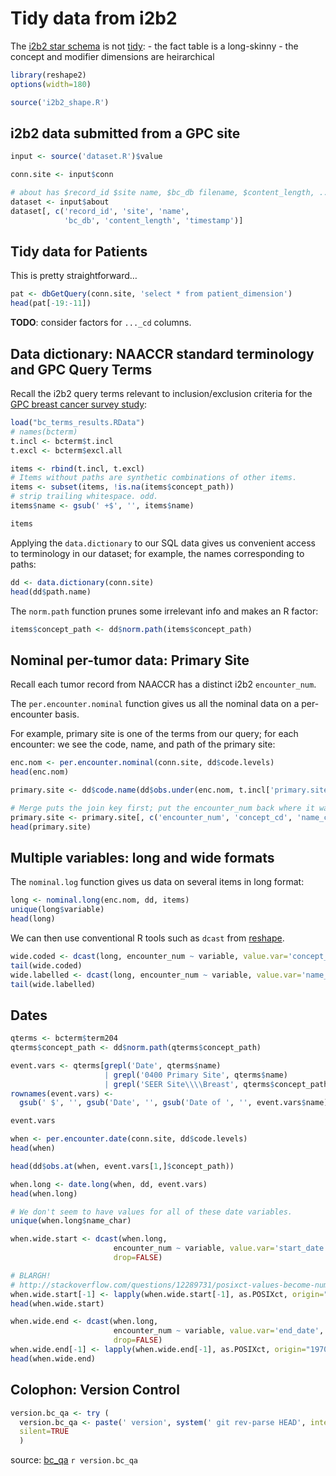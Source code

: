 Tidy data from i2b2
===================

The [i2b2 star schema][fig4] is not [tidy][]:
  - the fact table is a long-skinny
  - the concept and modifier dimensions are heirarchical

[fig4]: http://www.ncbi.nlm.nih.gov/pmc/articles/PMC3000779/figure/fig4/
[tidy]: https://www.jstatsoft.org/article/view/v059i10


```r
library(reshape2)
options(width=180)

source('i2b2_shape.R')
```

## i2b2 data submitted from a GPC site

```r
input <- source('dataset.R')$value

conn.site <- input$conn

# about has $record_id $site name, $bc_db filename, $content_length, ...
dataset <- input$about
dataset[, c('record_id', 'site', 'name',
            'bc_db', 'content_length', 'timestamp')]
```

## Tidy data for Patients

This is pretty straightforward...

```r
pat <- dbGetQuery(conn.site, 'select * from patient_dimension')
head(pat[-19:-11])
```

**TODO**: consider factors for `..._cd` columns.


## Data dictionary: NAACCR standard terminology and GPC Query Terms

Recall the i2b2 query terms relevant to inclusion/exclusion criteria for
the [GPC breast cancer survey study][GPC_BC]:

[GPC_BC]: http://www.public-health.uiowa.edu/herce/research/gpc/index.html

```r
load("bc_terms_results.RData")
# names(bcterm)
t.incl <- bcterm$t.incl
t.excl <- bcterm$excl.all

items <- rbind(t.incl, t.excl)
# Items without paths are synthetic combinations of other items.
items <- subset(items, !is.na(items$concept_path))
# strip trailing whitespace. odd.
items$name <- gsub(' +$', '', items$name)

items
```

Applying the `data.dictionary` to our SQL data gives us convenient access
to terminology in our dataset; for example, the names corresponding to paths:

```r
dd <- data.dictionary(conn.site)
head(dd$path.name)
```

The `norm.path` function prunes some irrelevant info and makes an R factor:
```r
items$concept_path <- dd$norm.path(items$concept_path)
```

## Nominal per-tumor data: Primary Site

Recall each tumor record from NAACCR has a distinct i2b2 `encounter_num`.

The `per.encounter.nominal` function gives us all the nominal data on
a per-encounter basis.

For example, primary site is one of the terms from our query; for each
encounter: we see the code, name, and path of the primary site:

```r
enc.nom <- per.encounter.nominal(conn.site, dd$code.levels)
head(enc.nom)

primary.site <- dd$code.name(dd$obs.under(enc.nom, t.incl['primary.site', 'concept_path']))

# Merge puts the join key first; put the encounter_num back where it was.
primary.site <- primary.site[, c('encounter_num', 'concept_cd', 'name_char', 'concept_path')]
head(primary.site)
```

## Multiple variables: long and wide formats

The `nominal.log` function gives us data on several items in long format:

```r
long <- nominal.long(enc.nom, dd, items)
unique(long$variable)
head(long)
```

We can then use conventional R tools such as `dcast` from [reshape][].

[reshape]: https://github.com/hadley/reshape

```r
wide.coded <- dcast(long, encounter_num ~ variable, value.var='concept_cd')
tail(wide.coded)
wide.labelled <- dcast(long, encounter_num ~ variable, value.var='name_char')
tail(wide.labelled)
```

## Dates

```r
qterms <- bcterm$term204
qterms$concept_path <- dd$norm.path(qterms$concept_path)

event.vars <- qterms[grepl('Date', qterms$name)
                     | grepl('0400 Primary Site', qterms$name)
                     | grepl('SEER Site\\\\Breast', qterms$concept_path), ]
rownames(event.vars) <- 
  gsub(' $', '', gsub('Date', '', gsub('Date of ', '', event.vars$name)))

event.vars
```


```r
when <- per.encounter.date(conn.site, dd$code.levels)
head(when)

head(dd$obs.at(when, event.vars[1,]$concept_path))
```

```r
when.long <- date.long(when, dd, event.vars)
head(when.long)

# We don't seem to have values for all of these date variables.
unique(when.long$name_char)

when.wide.start <- dcast(when.long,
                       encounter_num ~ variable, value.var='start_date',
                       drop=FALSE)

# BLARGH!
# http://stackoverflow.com/questions/12289731/posixct-values-become-numeric-in-reshape2-dcast
when.wide.start[-1] <- lapply(when.wide.start[-1], as.POSIXct, origin="1970-01-01")
head(when.wide.start)

when.wide.end <- dcast(when.long,
                       encounter_num ~ variable, value.var='end_date',
                       drop=FALSE)
when.wide.end[-1] <- lapply(when.wide.end[-1], as.POSIXct, origin="1970-01-01")
head(when.wide.end)
```

## Colophon: Version Control

```r
version.bc_qa <- try (
  version.bc_qa <- paste(' version', system(' git rev-parse HEAD', intern=TRUE)),
  silent=TRUE
  )
```

source: [bc_qa](https://github.com/kumc-bmi/bc_qa) `r version.bc_qa`
